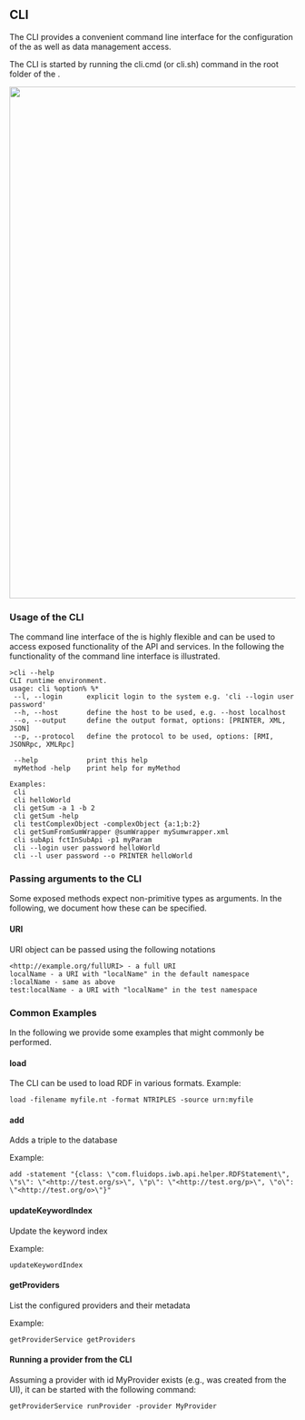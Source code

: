 == CLI ==
The CLI provides a convenient command line interface for the configuration of the {{PRODUCT}} as well as data management access.

The CLI is started by running the cli.cmd (or cli.sh) command in the root folder of the {{PRODUCT}}.


<img src="../images/help/iwbCli.png" width="900px" />

=== Usage of the CLI ===

The command line interface of the {{PRODUCT}} is highly flexible and can be used to access exposed functionality of the API and services. In the following the functionality of the command line interface is illustrated.

<pre>
>cli --help
CLI runtime environment.
usage: cli %option% %*
 --l, --login      explicit login to the system e.g. 'cli --login user password'
 --h, --host       define the host to be used, e.g. --host localhost
 --o, --output     define the output format, options: [PRINTER, XML, JSON]
 --p, --protocol   define the protocol to be used, options: [RMI, JSONRpc, XMLRpc]

 --help            print this help
 myMethod -help    print help for myMethod

Examples:
 cli
 cli helloWorld
 cli getSum -a 1 -b 2
 cli getSum -help
 cli testComplexObject -complexObject {a:1;b:2}
 cli getSumFromSumWrapper @sumWrapper mySumwrapper.xml
 cli subApi fctInSubApi -p1 myParam
 cli --login user password helloWorld
 cli --l user password --o PRINTER helloWorld
</pre>

=== Passing arguments to the CLI ===

Some exposed methods expect non-primitive types as arguments. In the following, we document how these can be specified.

==== URI ====

URI object can be passed using the following notations

<source>
<http://example.org/fullURI> - a full URI
localName - a URI with "localName" in the default namespace
:localName - same as above
test:localName - a URI with "localName" in the test namespace
</source>

=== Common Examples ===

In the following we provide some examples that might commonly be performed.

==== '''load''' ====
The CLI can be used to load RDF in various formats.
Example: 
<source>load -filename myfile.nt -format NTRIPLES -source urn:myfile</source>

==== '''add''' ====
Adds a triple to the database

Example:
<source>add -statement "{class: \"com.fluidops.iwb.api.helper.RDFStatement\", \"s\": \"<http://test.org/s>\", \"p\": \"<http://test.org/p>\", \"o\": \"<http://test.org/o>\"}"</source>

==== '''updateKeywordIndex''' ====
Update the {{PRODUCT}} keyword index

Example:
<source>updateKeywordIndex</source>

==== '''getProviders''' ====
List the configured providers and their metadata

Example:
<source>getProviderService getProviders</source>

==== Running a provider from the CLI ====

Assuming a provider with id MyProvider exists (e.g., was created from the UI), it can be started with the following command:

<source>getProviderService runProvider -provider MyProvider</source>